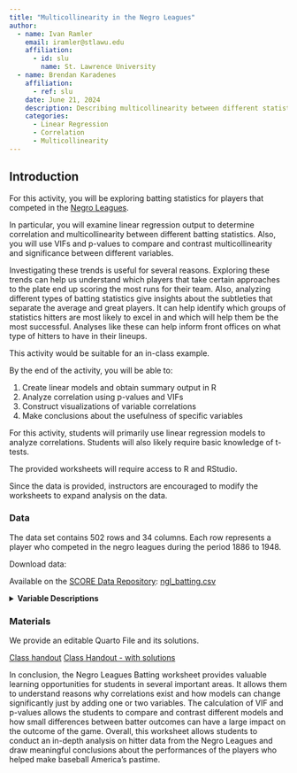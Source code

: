 ```yaml
---
title: "Multicollinearity in the Negro Leagues"
author: 
  - name: Ivan Ramler
    email: iramler@stlawu.edu
    affiliation:
      - id: slu
        name: St. Lawrence University
  - name: Brendan Karadenes
    affiliation: 
      - ref: slu
    date: June 21, 2024
    description: Describing multicollinearity between different statistics in the Negro Leagues
    categories:
      - Linear Regression
      - Correlation
      - Multicollinearity
---
```


## Introduction

For this activity, you will be exploring batting statistics for players that competed in the [Negro Leagues](https://www.seamheads.com/NegroLgs/index.php){target="_blank"}.

In particular, you will examine linear regression output to determine correlation and multicollinearity between different batting statistics. Also, you will use VIFs and p-values to compare and contrast multicollinearity and significance between different variables.

Investigating these trends is useful for several reasons. Exploring these trends can help us understand which players that take certain approaches to the plate end up scoring the most runs for their team. Also, analyzing different types of batting statistics give insights about the subtleties that separate the average and great players. It can help identify which groups of statistics hitters are most likely to excel in and which will help them be the most successful. Analyses like these can help inform front offices on what type of hitters to have in their lineups.

::: {.callout-note collapse="true" title="Activity Length" appearance="minimal"}
This activity would be suitable for an in-class example.
:::

::: {.callout-note collapse="true" title="Learning Objectives" appearance="minimal"}
By the end of the activity, you will be able to:

1.  Create linear models and obtain summary output in R
2.  Analyze correlation using p-values and VIFs
3.  Construct visualizations of variable correlations
4.  Make conclusions about the usefulness of specific variables
:::

::: {.callout-note collapse="true" title="Methods" appearance="minimal"}
For this activity, students will primarily use linear regression models to analyze correlations. Students will also likely require basic knowledge of t-tests.
:::

::: {.callout-note collapse="true" title="Technology Requirements" appearance="minimal"}
The provided worksheets will require access to R and RStudio.

Since the data is provided, instructors are encouraged to modify the worksheets to expand analysis on the data.
:::

### Data

The data set contains 502 rows and 34 columns. Each row represents a player who competed in the negro leagues during the period 1886 to 1948.

Download data:

Available on the [SCORE Data Repository](https://data.scorenetwork.org/): [ngl_batting.csv](https://github.com/SCOREnetworkorg/sports-data-repository/raw/main/data/ngl_batting.csv)

<details>

<summary><b>Variable Descriptions</b></summary>

| Variable     | Description                                               |
|--------------|-----------------------------------------------------------|
| rank         | career hit rank                                           |
| Player       | first and last name of player                             |
| G            | number of games played                                    |
| AB           | number of at-bats                                         |
| R            | number of runs scored                                     |
| H            | number of hits                                            |
| Doubles      | number of doubles                                         |
| Triples      | number of triples                                         |
| HR           | number of homeruns                                        |
| RBI          | number of runs batted in                                  |
| SB           | number of stolen bases                                    |
| CS           | number of times caught stealing                           |
| BB           | number of walks                                           |
| SO           | number of strikeouts                                      |
| IBB          | number of intentional walks                               |
| HBP          | number of times hit by a pitch                            |
| SH           | number of sacrifice hits                                  |
| SF           | number of sacrifice flys                                  |
| DP           | number of times hit into a double play                    |
| BA           | career batting average                                    |
| OBP          | career on-base percentage                                 |
| SLG          | career slugging percentage                                |
| OPS          | career on-base plus slugging percentage                   |
| OPS_plus     | career on-base plus slugging normalized across the league |
| wOBA         | career weighted on-base average                           |
| BB_rate      | career walk percentage                                    |
| K_rate       | career strikeout percentage                               |
| BB_K_ratio   | career walk to strikeout ratio                            |
| homerun_rate | career homerun percentage                                 |
| ISO          | career extra-base hits averaged per at bat                |
| begin_year   | year the player begin their career                        |
| end_year     | final year the player played                              |
| Pos          | primary position of the player                            |
| PA           | number of career plate appearances                        |

**Data Source**

[SeamHeads](https://www.seamheads.com/NegroLgs/index.php){target="_blank"}

</details>

### Materials

We provide an editable Quarto File and its solutions.

[Class handout](batting_worksheet.qmd)
[Class Handout - with solutions](batting_worksheet_key.qmd)

::: {.callout-note collapse="true" title="Conclusion" appearance="minimal"}
In conclusion, the Negro Leagues Batting worksheet provides valuable learning opportunities for students in several important areas. It allows them to understand reasons why correlations exist and how models can change significantly just by adding one or two variables. The calculation of VIF and p-values allows the students to compare and contrast different models and how small differences between batter outcomes can have a large impact on the outcome of the game. Overall, this worksheet allows students to conduct an in-depth analysis on hitter data from the Negro Leagues and draw meaningful conclusions about the performances of the players who helped make baseball America's pastime. 
:::



